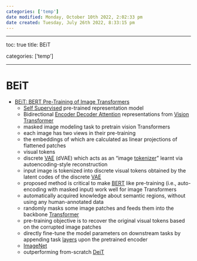 ```yaml
---
categories: ['temp']
date modified: Monday, October 10th 2022, 2:02:33 pm
date created: Tuesday, July 26th 2022, 8:33:15 pm
---
```


---

toc: true
title: BEiT

categories: ['temp']

---

# BEiT
- [BEiT: BERT Pre-Training of Image Transformers](https://arxiv.org/abs/2106.08254)
	- [Self Supervised](Self%20Supervised.qmd) pre-trained representation model
	- Bidirectional [Encoder Decoder Attention](Encoder%20Decoder%20Attention.qmd) representations from [Vision Transformer](Vision%20Transformer.qmd)
	- masked image modeling task to pretrain vision Transformers
	- each image has two views in their pre-training
	- the embeddings of which are calculated as linear projections of flattened patches
	- visual tokens
	- discrete [VAE](VAE.qmd) (dVAE) which acts as an “image [tokenizer](Tokenizer.qmd)” learnt via autoencoding-style reconstruction
	- input image is tokenized into discrete visual tokens obtained by the latent codes of the discrete [VAE](VAE.qmd)
	- proposed method is critical to make [BERT](BERT.qmd) like pre-training (i.e., auto-encoding with masked input) work well for image Transformers
	- automatically acquired knowledge about semantic regions, without using any human-annotated data
	- randomly masks some image patches and feeds them into the backbone [Transformer](Transformer.qmd)
	- pre-training objective is to recover the original visual tokens based on the corrupted image patches
	- directly fine-tune the model parameters on downstream tasks by appending task [layers](Layers.qmd) upon the pretrained encoder
	- [ImageNet](ImageNet.qmd)
	- outperforming from-scratch [DeiT](DeiT.qmd)



